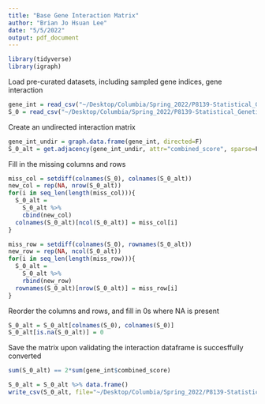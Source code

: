 ```yaml
---
title: "Base Gene Interaction Matrix"
author: "Brian Jo Hsuan Lee"
date: "5/5/2022"
output: pdf_document
---
```

```r
library(tidyverse)
library(igraph)
```

Load pre-curated datasets, including sampled gene indices, gene interaction
```r
gene_int = read_csv("~/Desktop/Columbia/Spring_2022/P8139-Statistical_Genetic_Modeling/Project/gene_int")
S_0 = read_csv("~/Desktop/Columbia/Spring_2022/P8139-Statistical_Genetic_Modeling/Project/s0_zero_matrix")
```

Create an undirected interaction matrix
```r
gene_int_undir = graph.data.frame(gene_int, directed=F)
S_0_alt = get.adjacency(gene_int_undir, attr="combined_score", sparse=F)
```

Fill in the missing columns and rows
```r
miss_col = setdiff(colnames(S_0), colnames(S_0_alt))
new_col = rep(NA, nrow(S_0_alt))
for(i in seq_len(length(miss_col))){
  S_0_alt =
    S_0_alt %>% 
    cbind(new_col)
  colnames(S_0_alt)[ncol(S_0_alt)] = miss_col[i]
}

miss_row = setdiff(colnames(S_0), rownames(S_0_alt))
new_row = rep(NA, ncol(S_0_alt))
for(i in seq_len(length(miss_row))){
  S_0_alt =
    S_0_alt %>% 
    rbind(new_row)
  rownames(S_0_alt)[nrow(S_0_alt)] = miss_row[i]
}
```

Reorder the columns and rows, and fill in 0s where NA is present
```r
S_0_alt = S_0_alt[colnames(S_0), colnames(S_0)]
S_0_alt[is.na(S_0_alt)] = 0
```

Save the matrix upon validating the interaction dataframe is succesffully converted
```r
sum(S_0_alt) == 2*sum(gene_int$combined_score)

S_0_alt = S_0_alt %>% data.frame()
write_csv(S_0_alt, file="~/Desktop/Columbia/Spring_2022/P8139-Statistical_Genetic_Modeling/Project/base_network")
```